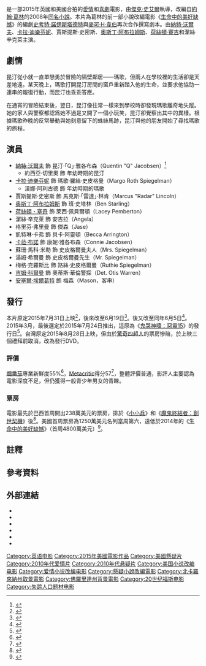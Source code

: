 {{noteTA
|G1=Show
|G2=Movie
}}
{{For|電影的同名小說|紙上城市 (小說)}}
{{Infobox film
| name           = 紙上城市
| original_name  = {{lang|en|''Paper Towns''}}
| image          = Paper Towns Poster.jpg
| caption        = 電影海報
| director       = [[傑克·史艾爾|傑克·史艾爾]]
| producer       = 威克·戈弗雷<br>馬蒂·博文
| writer         = [[史考特·諾伊斯塔德特|史考特·諾伊斯塔德特]]<br>[[麥可·H·韋伯|麥可·H·韋伯]]
| based_on       = {{based on |[[紙上城市_(小說)|紙上城市]]|[[約翰·葛林|約翰·葛林]]}}
| starring       = [[納特·沃爾夫|納特·沃爾夫]]<br>[[卡拉·迪樂芬妮|卡拉·迪樂芬妮]]<br>賈斯提斯·史密斯<br>[[奥斯丁·阿布拉姆斯|奥斯丁·阿布拉姆斯]]<br>[[荷絲頓·賽吉|荷絲頓·賽吉]]<br>潔絲·辛克萊<br>[[卡菈·布諾|卡菈·布諾]]
| music          = 
| cinematography = 大衛·蘭茲伯格
| editing        = Jacob Craycroft
| studio         = [[Temple_Hill_Entertainment|Temple Hill Entertainment]]
| distributor    = [[二十世紀福斯|二十世紀福斯]]
| released       = {{film date|2015|7|23|新加坡|2015|7|24|美國|2015|8|13|香港}}
| runtime        = 109分鐘
| country        = {{USA}}<br>{{GBR}}
| language       = 英語
| budget         = 1200萬美元<ref name="Budget">{{cite web|url=http://www.hollywoodreporter.com/news/adam-sandlers-pixels-john-greens-810216|title=Box-Office Preview: 'Pixels,' 'Paper Towns' Prepare for Battle With 'Ant-Man,' 'Minions'|author=Pamela McClintock|work=[[The_Hollywood_Reporter|The Hollywood Reporter]]|publisher=([[Prometheus_Global_Media|Prometheus Global Media]])|date=2015-07-21|accessdate=2015-07-22|archive-date=2015-12-27|archive-url=https://web.archive.org/web/20151227210209/http://www.hollywoodreporter.com/news/adam-sandlers-pixels-john-greens-810216|dead-url=no}}</ref>
| gross          = 8561萬美元<ref name="BOM">{{cite web|url=http://www.boxofficemojo.com/movies/?id=papertowns.htm|title=Paper Towns (2015)|work=[[Box_Office_Mojo|Box Office Mojo]]|publisher=([[Amazon.com|Amazon.com]])|accessdate=2015-09-16|archive-date=2019-07-09|archive-url=https://web.archive.org/web/20190709114241/https://www.boxofficemojo.com/movies/?id=papertowns.htm|dead-url=no}}</ref>
| cn_name        = 纸镇
| hk_name        = 紙上城市
| tw_name        = 紙上城市{{small|（影碟）}}{{notetag|臺灣原定2015年8月21日上映，後略作更動為8月28日，最終撤檔改發行影碟。}}
| sg_name        = 纸上城市
}}
{{作品名稱|name=''Paper Towns''|hk=紙上城市|cn=纸镇|equiv-tw=hk}}是一部2015年英國和美國合拍的[[愛情片|愛情]]和[[喜劇片|喜劇]]電影，由[[傑克·史艾爾|傑克·史艾爾]]執導，改編自[[約翰·葛林|約翰·葛林]]的2008年[[紙上城市_(小說)|同名小說]]。本片為葛林的前一部小說改編電影《[[生命中的美好缺憾_(電影)|生命中的美好缺憾]]》的編劇[[史考特·諾伊斯塔德特|史考特·諾伊斯塔德特]]與[[麥可·H·韋伯|麥可·H·韋伯]]再次合作撰寫劇本。由[[納特·沃爾夫|納特·沃爾夫]]、[[卡拉·迪樂芬妮|卡拉·迪樂芬妮]]、賈斯提斯·史密斯、[[奥斯丁·阿布拉姆斯|奥斯丁·阿布拉姆斯]]、[[荷絲頓·賽吉|荷絲頓·賽吉]]和潔絲·辛克萊主演。

== 劇情 ==
昆汀從小就一直單戀勇於冒險的隔壁鄰居——瑪歌，但兩人在學校裡的生活卻是天差地遠。某天晚上，瑪歌打開昆汀房間的窗戶重新踏入他的生命，並要求他協助一連串的報復行動，而昆汀也乖乖答應。

在通宵的冒險結束後，翌日，昆汀像往常一樣來到學校時卻發現瑪歌離奇地失蹤。她的家人與警察都認爲她不過是又開了一個小玩笑，昆汀卻覺察出其中的異樣。根據瑪歌昨晚的反常舉動與她刻意留下的蛛絲馬跡，昆汀與他的朋友開始了尋找瑪歌的旅程。

== 演員 ==
* [[納特·沃爾夫|納特·沃爾夫]] 飾 昆汀·「Q」·雅各布森（Quentin "Q" Jacobsen）<ref name=SWSP>{{cite web|url=https://twitter.com/realjohngreen/status/448239354620563456|title=Paper Towns will have the same screenwriters (@iamthepuma and @thisisweber), same producers (@wyckgodfrey), same studio, AND @natandalex.|publisher=twitter.com|author=John Green|date=2014-03-24|accessdate=2014-09-04|archive-date=2014-03-31|archive-url=https://web.archive.org/web/20140331142311/https://twitter.com/realjohngreen/status/448239354620563456|dead-url=no}}</ref>
**約西亞·切里奧 飾 年幼時期的昆汀
* [[卡拉·迪樂芬妮|卡拉·迪樂芬妮]] 飾 瑪歌·羅絲·史皮格曼（Margo Roth Spiegelman）
**漢娜·阿利古德 飾 年幼時期的瑪歌
* 賈斯提斯·史密斯 飾 馬克斯·「雷達」·林肯（Marcus "Radar" Lincoln）
* [[奥斯丁·阿布拉姆斯|奥斯丁·阿布拉姆斯]] 飾 班·史塔林（Ben Starling）
* [[荷絲頓・塞奇|荷絲頓・塞奇]] 飾 萊西·佩貝爾頓（Lacey Pemberton）
* 潔絲·辛克萊 飾 安吉拉（Angela）
* 格里芬·弗里曼 飾 傑森（Jase）
* 凱特琳·卡弗 飾 貝卡·阿靈頓（Becca Arrington） 
* [[卡菈·布諾|卡菈·布諾]] 飾 康妮·雅各布森（Connie Jacobsen）
* 蘇珊·馬科·米勒 飾 史皮格爾曼夫人（Mrs. Spiegelman）
* 湯姆·希爾曼 飾 史皮格爾曼先生（Mr. Spiegelman）
* 梅格·克羅斯比 飾 路絲·史皮格爾曼（Ruthie Spiegelman）
* [[吉姆·科爾曼|吉姆·科爾曼]] 飾 奧蒂斯·華倫警探（Det. Otis Warren）
* [[安塞爾·埃爾葛特|安塞爾·埃爾葛特]] 飾 梅森（Mason，客串）

== 發行 ==
本片原定2015年7月31日上映<ref>{{cite web |url=http://www.hollywoodreporter.com/news/john-greens-paper-towns-film-722906 |title=John Green's 'Paper Towns' Film Adaptation Gets Release Date |last=Kilday |first=Gregg |date=2014-08-01 |website= |publisher=[[The_Hollywood_Reporter|The Hollywood Reporter]] |accessdate=2014-08-02 |archive-date=2015-06-27 |archive-url=https://web.archive.org/web/20150627074550/http://www.hollywoodreporter.com/news/john-greens-paper-towns-film-722906 |dead-url=no }}</ref>，後來改至6月19日<ref name=citizen-times>{{cite web|url=http://www.citizen-times.com/story/carol-motsinger/2014/10/27/paper-towns-charlotte-filming/18011609/|title='Paper Towns' will begin filming in Charlotte next week|publisher=citizen-times.com|author=Carol Motsinger|date=2014-10-27|accessdate=2014-11-14|archive-date=2019-09-13|archive-url=https://web.archive.org/web/20190913055908/https://www.citizen-times.com/story/carol-motsinger/2014/10/27/paper-towns-charlotte-filming/18011609/|dead-url=no}}</ref>。後又改至同年6月5日<ref>{{cite web | url=http://www.usatoday.com/story/life/books/2014/12/23/john-green-the-fault-in-our-stars-author-of-the-year/20775795/ | title=Author of the Year: John Green | work=USA Today | date=2014-12-23 | accessdate=2014-12-23 | author=McClurg, Jocelyn | archive-date=2015-11-10 | archive-url=https://web.archive.org/web/20151110102253/http://www.usatoday.com/story/life/books/2014/12/23/john-green-the-fault-in-our-stars-author-of-the-year/20775795/ | dead-url=no }}</ref>。2015年3月，最後選定於2015年7月24日推出，這原為《[[鬼哭神嚎：惡靈15|鬼哭神嚎：惡靈15]]》的發行日<ref>{{cite news|last1=Lesnick|first1=Silas|title=20th Century Fox Shifts Dates for Spy, Poltergeist and Paper Towns|url=http://www.comingsoon.net/movies/news/416235-20th-century-fox-swaps-shifts-dates-for-spy-poltergeist-and-paper-towns|accessdate=2015-03-09|publisher=comingsoon.net|date=2015-03-04|archive-date=2018-06-12|archive-url=https://web.archive.org/web/20180612181724/http://www.comingsoon.net/movies/news/416235-20th-century-fox-swaps-shifts-dates-for-spy-poltergeist-and-paper-towns|dead-url=no}}</ref>。台灣原定2015年8月28日上映，但由於[[驚奇四超人|驚奇四超人]]的票房慘賠，於上映三個禮拜前取消，改為發行DVD。

=== 評價 ===
[[爛番茄|爛番茄]]專業新鮮度55%<ref>{{cite web |url=http://www.rottentomatoes.com/m/paper_towns/ |title=Paper Towns |publisher=Rotten Tomatoes |accessdate=2015-07-27 |archive-date=2019-09-16 |archive-url=https://web.archive.org/web/20190916125627/https://www.rottentomatoes.com/m/paper_towns |dead-url=no }}</ref>，[[Metacritic|Metacritic]]得分57<ref>{{cite web | url=http://www.metacritic.com/movie/paper-towns | title=Paper Towns | work=[[Metacritic|Metacritic]] | publisher=[[CBS_Interactive|CBS Interactive]] | accessdate=2015-07-06 | archive-date=2018-06-29 | archive-url=https://web.archive.org/web/20180629064258/http://www.metacritic.com/movie/paper-towns | dead-url=no }}</ref>，整體評價普通，影評人主要認為電影深度不足，但仍獲得一般青少年男女的青睞。

=== 票房 ===
電影最先於巴西首周開出238萬美元的票房，排於《[[小小兵_(電影)|小小兵]]》和《[[魔鬼終結者：創世契機|魔鬼終結者：創世契機]]》後<ref name="Intl">{{cite web|url=http://deadline.com/2015/07/international-box-office-terminator-genisys-minions-inside-out-baahubali-results-1201474737/|title=‘Minions’ Henchmen Runs Past $400M Worldwide & No. 1; ‘Terminator’ Generates $46.5M; ‘Baahubali’, China See Big Bows – Intl B. O. Update|first=Nancy|last=Tartaglione|work=[[Deadline.com|Deadline.com]]|publisher=[[Penske_Media_Corporation|Penske Media Corporation]]|date=2015-07-13|accessdate=2015-07-14|archive-date=2015-09-05|archive-url=https://web.archive.org/web/20150905165422/http://deadline.com/2015/07/international-box-office-terminator-genisys-minions-inside-out-baahubali-results-1201474737/|dead-url=no}}</ref>。美國首周票房為1250萬美元名列當周第六，遠低於2014年的《[[生命中的美好缺憾_(電影)|生命中的美好缺憾]]》（首周4800萬美元）<ref>{{cite web|url=http://www.forbes.com/sites/scottmendelson/2015/07/26/box-office-jake-gyllenhaals-southpaw-hits-16-5m-weekend-john-greens-paper-towns-nabs-12-5m/|title=Box Office: Jake Gyllenhaal's 'Southpaw' Hits $16.5M Weekend, John Green's 'Paper Towns' Nabs $12.5M|author=Scott Mendelson|work=[[Forbes|Forbes]]|date=2015-07-26|accessdate=2015-07-26|archive-date=2015-12-20|archive-url=https://web.archive.org/web/20151220143023/http://www.forbes.com/sites/scottmendelson/2015/07/26/box-office-jake-gyllenhaals-southpaw-hits-16-5m-weekend-john-greens-paper-towns-nabs-12-5m/|dead-url=no}}</ref>。

== 註釋 ==
{{notefoot}}

== 參考資料 ==
{{Reflist}}

==外部連結==
* {{IMDb title|3622592|Paper Towns}}
* {{mojo title|papertowns|Paper Towns}}
* {{rotten-tomatoes|paper_towns|Paper Towns}}
* {{metacritic film|paper-towns|Paper Towns}}
* {{amg movie|615715|Paper Towns}}
* {{Twitter|PaperTownsMovie|''Paper Towns''}}

{{電影台灣首播
|電視台={{flagicon|Taiwan}} 台灣 [[衛視西片台|衛視西片台]]
|播放檔次=週三晚上21:00全台首播
|節目名稱=紙上城市
|日期=2016.06.22
}}

{{DEFAULTSORT:Paper Towns (film)}}
[[Category:英语电影|Category:英语电影]]
[[Category:2015年美國電影作品|Category:2015年美國電影作品]]
[[Category:美國懸疑片|Category:美國懸疑片]]
[[Category:2010年代爱情片|Category:2010年代爱情片]]
[[Category:2010年代悬疑片|Category:2010年代悬疑片]]
[[Category:美国小说改编电影|Category:美国小说改编电影]]
[[Category:爱情小说改编电影|Category:爱情小说改编电影]]
[[Category:懸疑小說改編電影|Category:懸疑小說改編電影]]
[[Category:北卡羅來納州取景電影|Category:北卡羅來納州取景電影]]
[[Category:佛羅里達州背景電影|Category:佛羅里達州背景電影]]
[[Category:20世纪福斯电影|Category:20世纪福斯电影]]
[[Category:失踪人口题材电影|Category:失踪人口题材电影]]